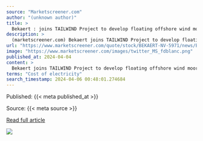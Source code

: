 ```yaml
---
source: "Marketscreener.com"
author: "(unknown author)"
title: >
  Bekaert : joins TAILWIND Project to develop floating offshore wind mooring solutions
description: >
  (marketscreener.com) Bekaert joins TAILWIND Project to develop floating offshore wind mooring solutions Floating offshore wind can harness stronger and more consistent wind speeds compared to onshore and fixed-bottom offshore wind turbines. The TAILW…
url: "https://www.marketscreener.com/quote/stock/BEKAERT-NV-5971/news/Bekaert-joins-TAILWIND-Project-to-develop-floating-offshore-wind-mooring-solutions-46360862/"
image: "https://www.marketscreener.com/images/twitter_MS_fdblanc.png"
published_at: 2024-04-04
content: >
  Bekaert joins TAILWIND Project to develop floating offshore wind mooring solutions  Floating offshore wind (FOW) can harness stronger and more consistent wind speeds compared to onshore and fixed-bot… [+3288 chars]
terms: "Cost of electricity"
search_timestamp: 2024-04-06 00:48:01.274684
---
```



Published: {{< meta published_at >}}


Source: {{< meta source >}}


[Read full article]({{< meta url >}}){target='_blank'}



![](`r rmarkdown::metadata$image[1]`)
